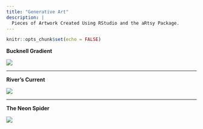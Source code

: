 ---
title: "Generative Art"
description: |
  Pieces of Artwork Created Using RStudio and the aRtsy Package.
---

```{r setup, include=FALSE}
knitr::opts_chunk$set(echo = FALSE)
```

<!-- ```{r} -->
<!-- library(aRtsy) -->
<!-- ``` -->

<!-- ```{r} -->
<!-- set.seed(9) -->
<!-- cobweb = canvas_cobweb(colors = "green", "black", lines = 1500, 80) -->
<!-- saveCanvas(cobweb, filename = "myCobweb.png") -->
<!-- ``` -->

<!-- ```{r} -->
<!-- library(wesanderson) -->
<!-- set.seed(1) -->
<!-- flow = canvas_flow(colors = wes_palette("GrandBudapest1"), background = "skyblue1", lines = 1000, stepmax = .008) -->
<!-- saveCanvas(flow, filename = "myFlow.png") -->
<!-- ``` -->
<!-- # -->
<!-- ```{r} -->
<!-- set.seed(3) -->
<!-- stroke = canvas_strokes(colors = c("#EF5B0C", "#003895"), neighbors = 3, p = .01, side = TRUE, iterations =10) -->
<!-- saveCanvas(stroke, filename = "myStrokeBucknell.png") -->
<!-- ``` -->

**Bucknell Gradient**

![](stroke_bucknell.png)

_____________________________________________________________
**River's Current**

![](flow.png)

__________________
**The Neon Spider**

![](cobweb.png)

